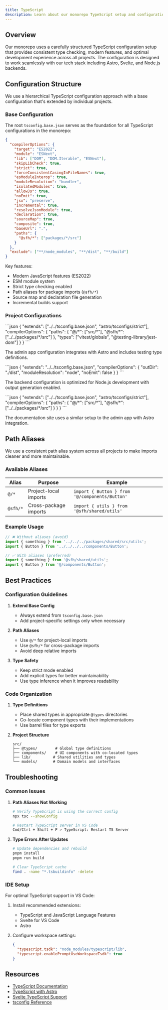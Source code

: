 ```yaml
---
title: TypeScript
description: Learn about our monorepo TypeScript setup and configuration
---
```



## Overview

Our monorepo uses a carefully structured TypeScript configuration setup that provides consistent type checking, modern features, and optimal development experience across all projects. The configuration is designed to work seamlessly with our tech stack including Astro, Svelte, and Node.js backends.

## Configuration Structure

We use a hierarchical TypeScript configuration approach with a base configuration that's extended by individual projects.

### Base Configuration

The root `tsconfig.base.json` serves as the foundation for all TypeScript configurations in the monorepo:

```json
{
  "compilerOptions": {
    "target": "ES2022",
    "module": "ESNext",
    "lib": ["DOM", "DOM.Iterable", "ESNext"],
    "skipLibCheck": true,
    "strict": true,
    "forceConsistentCasingInFileNames": true,
    "esModuleInterop": true,
    "moduleResolution": "bundler",
    "isolatedModules": true,
    "allowJs": true,
    "noEmit": true,
    "jsx": "preserve",
    "incremental": true,
    "resolveJsonModule": true,
    "declaration": true,
    "sourceMap": true,
    "composite": true,
    "baseUrl": ".",
    "paths": {
      "@sfh/*": ["packages/*/src"]
    }
  },
  "exclude": ["**/node_modules", "**/dist", "**/build"]
}
```

Key features:
- Modern JavaScript features (ES2022)
- ESM module system
- Strict type checking enabled
- Path aliases for package imports (`@sfh/*`)
- Source map and declaration file generation
- Incremental builds support

### Project Configurations

<Tabs>
  <TabItem label="Admin App">
  ```json
  {
    "extends": ["../../tsconfig.base.json", "astro/tsconfigs/strict"],
    "compilerOptions": {
      "paths": {
        "@/*": ["src/*"],
        "@sfh/*": ["../../packages/*/src"]
      },
      "types": ["vitest/globals", "@testing-library/jest-dom"]
    }
  }
  ```

  The admin app configuration integrates with Astro and includes testing type definitions.
  </TabItem>

  <TabItem label="Backend">
  ```json
  {
    "extends": "../../tsconfig.base.json",
    "compilerOptions": {
      "outDir": "./dist",
      "moduleResolution": "node",
      "noEmit": false
    }
  }
  ```

  The backend configuration is optimized for Node.js development with output generation enabled.
  </TabItem>

  <TabItem label="Documentation">
  ```json
  {
    "extends": ["../../tsconfig.base.json", "astro/tsconfigs/strict"],
    "compilerOptions": {
      "paths": {
        "@/*": ["src/*"],
        "@sfh/*": ["../../packages/*/src"]
      }
    }
  }
  ```

  The documentation site uses a similar setup to the admin app with Astro integration.
  </TabItem>
</Tabs>

## Path Aliases

We use a consistent path alias system across all projects to make imports cleaner and more maintainable.

### Available Aliases

| Alias | Purpose | Example |
|-------|---------|---------|
| `@/*` | Project-local imports | `import { Button } from '@/components/Button'` |
| `@sfh/*` | Cross-package imports | `import { utils } from '@sfh/shared/utils'` |

### Example Usage

```typescript
// ❌ Without aliases (avoid)
import { something } from '../../../packages/shared/src/utils';
import { Button } from '../../../../components/Button';

// ✅ With aliases (preferred)
import { something } from '@sfh/shared/utils';
import { Button } from '@/components/Button';
```

## Best Practices

### Configuration Guidelines

1. **Extend Base Config**
   - Always extend from `tsconfig.base.json`
   - Add project-specific settings only when necessary

2. **Path Aliases**
   - Use `@/*` for project-local imports
   - Use `@sfh/*` for cross-package imports
   - Avoid deep relative imports

3. **Type Safety**
   - Keep strict mode enabled
   - Add explicit types for better maintainability
   - Use type inference when it improves readability

### Code Organization

1. **Type Definitions**
   - Place shared types in appropriate `@types` directories
   - Co-locate component types with their implementations
   - Use barrel files for type exports

2. **Project Structure**
   ```
   src/
   ├── @types/        # Global type definitions
   ├── components/    # UI components with co-located types
   ├── lib/          # Shared utilities and types
   └── models/       # Domain models and interfaces
   ```

## Troubleshooting

### Common Issues

1. **Path Aliases Not Working**
   ```bash
   # Verify TypeScript is using the correct config
   npx tsc --showConfig

   # Restart TypeScript server in VS Code
   Cmd/Ctrl + Shift + P > TypeScript: Restart TS Server
   ```

2. **Type Errors After Updates**
   ```bash
   # Update dependencies and rebuild
   pnpm install
   pnpm run build

   # Clear TypeScript cache
   find . -name "*.tsbuildinfo" -delete
   ```

### IDE Setup

For optimal TypeScript support in VS Code:

1. Install recommended extensions:
   - TypeScript and JavaScript Language Features
   - Svelte for VS Code
   - Astro

2. Configure workspace settings:
   ```json
   {
     "typescript.tsdk": "node_modules/typescript/lib",
     "typescript.enablePromptUseWorkspaceTsdk": true
   }
   ```

## Resources

- [TypeScript Documentation](https://www.typescriptlang.org/docs/)
- [TypeScript with Astro](https://docs.astro.build/en/guides/typescript/)
- [Svelte TypeScript Support](https://svelte.dev/docs/typescript)
- [tsconfig Reference](https://www.typescriptlang.org/tsconfig) 